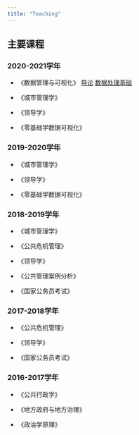 ```yaml
---
title: "Teaching"
---
```


## 主要课程

### 2020-2021学年

- 《数据管理与可视化》 [导论](/datavis/lecture1/lecture1.html) [数据处理基础](/datavis/lecture2/lecture2.html)

- 《城市管理学》

- 《领导学》

- 《零基础学数据可视化》

### 2019-2020学年

- 《城市管理学》

- 《领导学》

- 《零基础学数据可视化》

### 2018-2019学年

- 《城市管理学》

- 《公共危机管理》

- 《领导学》

- 《公共管理案例分析》

- 《国家公务员考试》

### 2017-2018学年

- 《公共危机管理》

- 《领导学》

- 《国家公务员考试》

### 2016-2017学年

- 《公共行政学》

- 《地方政府与地方治理》

- 《政治学原理》

